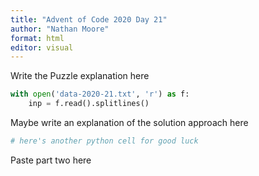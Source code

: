 ```yaml
---
title: "Advent of Code 2020 Day 21"
author: "Nathan Moore"
format: html
editor: visual
---
```


Write the Puzzle explanation here

```python

with open('data-2020-21.txt', 'r') as f:
    inp = f.read().splitlines()

```

Maybe write an explanation of the solution approach here

```python
# here's another python cell for good luck

```

Paste part two here
